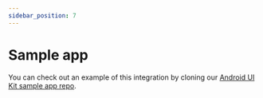 ```yaml
---
sidebar_position: 7
---
```


# Sample app

You can check out an example of this integration by cloning our
[Android UI Kit sample app repo](https://github.com/dyte-io/mobile-samples/tree/main/android-ui-kit).

<head>
  <title>Android Sample app</title>
</head>
